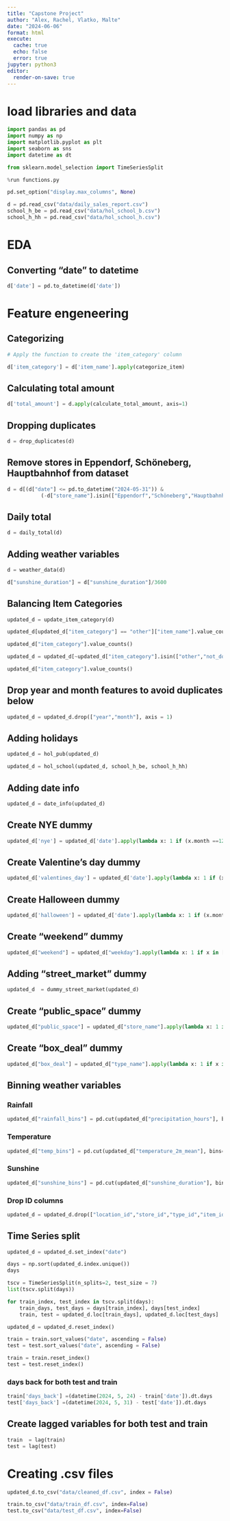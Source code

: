 ```yaml
---
title: "Capstone Project"
author: "Alex, Rachel, Vlatko, Malte"
date: "2024-06-06"
format: html
execute: 
  cache: true
  echo: false
  error: true
jupyter: python3
editor:
  render-on-save: true
---
```


# load libraries and data

```python
import pandas as pd
import numpy as np
import matplotlib.pyplot as plt
import seaborn as sns
import datetime as dt

from sklearn.model_selection import TimeSeriesSplit
```


```python
%run functions.py
```

```python
pd.set_option("display.max_columns", None)
```

```python
d = pd.read_csv("data/daily_sales_report.csv")
school_h_be = pd.read_csv("data/hol_school_b.csv")
school_h_hh = pd.read_csv("data/hol_school_h.csv")
```


# EDA 


## Converting "date" to datetime 

```python
d['date'] = pd.to_datetime(d['date'])
```



# Feature engeneering 

## Categorizing

```python

# Apply the function to create the 'item_category' column

d['item_category'] = d['item_name'].apply(categorize_item)
```




## Calculating total amount

```python
d['total_amount'] = d.apply(calculate_total_amount, axis=1)
```


## Dropping duplicates

```python
d = drop_duplicates(d)
```



## Remove stores in Eppendorf, Schöneberg, Hauptbahnhof from dataset 

```python
d = d[(d["date"] <= pd.to_datetime("2024-05-31")) &
           (-d["store_name"].isin(["Eppendorf","Schöneberg","Hauptbahnhof"]))]
```


## Daily total 

```python
d = daily_total(d)
```



## Adding weather variables

```python
d = weather_data(d)
```

```python
d["sunshine_duration"] = d["sunshine_duration"]/3600
```



## Balancing Item Categories

```python

updated_d = update_item_category(d)

```


```python
updated_d[updated_d["item_category"] == "other"]["item_name"].value_counts()
```


```python
updated_d["item_category"].value_counts()
```


```python
updated_d = updated_d[~updated_d["item_category"].isin(["other","not_donut"])].reset_index(drop = True)
```


```python
updated_d["item_category"].value_counts()
```



## Drop year and month features to avoid duplicates below

```python
updated_d = updated_d.drop(["year","month"], axis = 1)
```


## Adding holidays

```python
updated_d = hol_pub(updated_d)
```

```python
updated_d = hol_school(updated_d, school_h_be, school_h_hh)
```



## Adding date info

```python
updated_d = date_info(updated_d)
```


## Create NYE dummy

```python
updated_d['nye'] = updated_d['date'].apply(lambda x: 1 if (x.month ==12 and x.day ==31) else 0)
```

## Create Valentine's day dummy

```python
updated_d['valentines_day'] = updated_d['date'].apply(lambda x: 1 if (x.month ==2 and x.day ==14) else 0)
```

## Create Halloween dummy

```python
updated_d['halloween'] = updated_d['date'].apply(lambda x: 1 if (x.month == 10 and (x.day ==29 or x.day ==30 or x.day ==31)) else 0)
```


## Create "weekend" dummy

```python
updated_d["weekend"] = updated_d["weekday"].apply(lambda x: 1 if x in [5,6] else 0)
```


## Adding "street_market" dummy

```python
updated_d  = dummy_street_market(updated_d)
```


## Create "public_space" dummy

```python
updated_d["public_space"] = updated_d["store_name"].apply(lambda x: 1 if x in ["Potsdamer","Altona","KaDeWe","Hamburg Hauptbahnhof","Mitte"] else 0)
```



## Create "box_deal" dummy

```python
updated_d["box_deal"] = updated_d["type_name"].apply(lambda x: 1 if x in "box" else 0)
```



## Binning weather variables

### Rainfall

```python
updated_d["rainfall_bins"] = pd.cut(updated_d["precipitation_hours"], bins=[updated_d["precipitation_hours"].min() - 1, 4, 8, 12, 16, updated_d["precipitation_hours"].max() + 1], labels = ["0-4 hrs", "4-8 hrs" ,"8-12 hrs", "12-16 hrs", "> 16 hrs"])
```



### Temperature

```python
updated_d["temp_bins"] = pd.cut(updated_d["temperature_2m_mean"], bins=[updated_d["temperature_2m_mean"].min() - 1, 0, 10, 15, 20, 25, d["temperature_2m_mean"].max() + 1], labels = ["< 0°C", "0 - 10°C", "10 - 15°C", "15 - 20°C", "20 - 25°C", "> 25°C"])
```


### Sunshine

```python
updated_d["sunshine_bins"] = pd.cut(updated_d["sunshine_duration"], bins=[updated_d["sunshine_duration"].min() - 1, 4, 8, 12, d["sunshine_duration"].max() + 1], labels = ["0-4 hrs", "4-8 hrs", "8-12 hrs", "> 12 hrs"])
```


### Drop ID columns

```python
updated_d = updated_d.drop(["location_id","store_id","type_id","item_id"], axis = 1)
```



## Time Series split

```python
updated_d = updated_d.set_index("date")
```

```python
days = np.sort(updated_d.index.unique())
days
```

```python
tscv = TimeSeriesSplit(n_splits=2, test_size = 7)
list(tscv.split(days))
```


```python
for train_index, test_index in tscv.split(days):
    train_days, test_days = days[train_index], days[test_index]
    train, test = updated_d.loc[train_days], updated_d.loc[test_days]

```

```python
updated_d = updated_d.reset_index()
```


```python
train = train.sort_values("date", ascending = False)
test = test.sort_values("date", ascending = False)
```

```python
train = train.reset_index()
test = test.reset_index()
```

### days back for both test and train
```python
train['days_back'] =(datetime(2024, 5, 24) - train['date']).dt.days
test['days_back'] =(datetime(2024, 5, 31) - test['date']).dt.days
```


## Create lagged variables for both test and train

```python
train  = lag(train)
test = lag(test)
```



# Creating .csv files

```python
updated_d.to_csv("data/cleaned_df.csv", index = False)

train.to_csv("data/train_df.csv", index=False)
test.to_csv("data/test_df.csv", index=False)
```